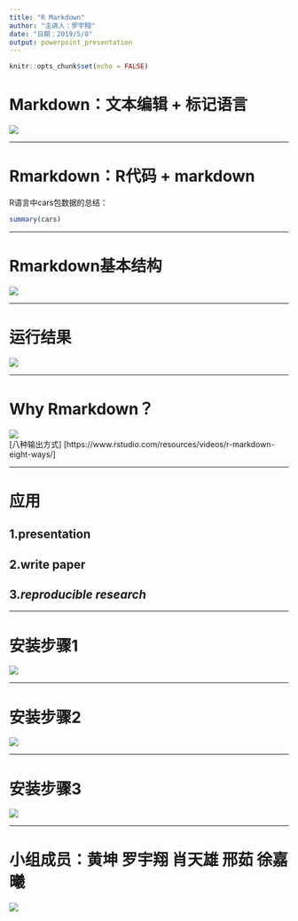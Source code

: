 ```yaml
---
title: "R Markdown"
author: "主讲人：罗宇翔"
date: "日期：2019/5/8"
output: powerpoint_presentation
---
```


```r
knitr::opts_chunk$set(echo = FALSE)
```


# Markdown：文本编辑 + 标记语言

![](5.png)

---

# Rmarkdown：R代码 + markdown
R语言中cars包数据的总结：
```r
summary(cars)
```
---

# Rmarkdown基本结构

![](7.png)  

---

# 运行结果

![](8.png) 

---

# Why Rmarkdown？  

![](4.png)  
[八种输出方式]  [https://www.rstudio.com/resources/videos/r-markdown-eight-ways/]

---

# 应用
## 1.presentation

## 2.write paper

## 3.***reproducible research***

---

# 安装步骤1
![](1.png)

---

# 安装步骤2
![](2.png)

---

# 安装步骤3
![](3.png)

---
# 小组成员：黄坤 罗宇翔 肖天雄 邢茹 徐嘉曦  
![](6.jpg)
